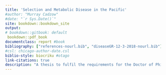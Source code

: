 ```yaml
---
title: 'Selection and Metabolic Disease in the Pacific'
#author: "Murray Cadzow"
#date: "`r Sys.Date()`"
site: bookdown::bookdown_site
output:
# bookdown::gitbook: default
 bookdown::pdf_book 
documentclass: report #book
bibliography: ["references-nourl.bib", "diseaseGR-12-3-2018-nourl.bib"]
#csl: chicago-author-date.csl
biblio-style: biocriku #otago
link-citations: true
description: "A thesis to fulfil the requirements for the Doctor of Philosophy"
---
```




<!-- %\pagenumbering{roman}

\listoftables

\listoffigures

```r
knitr::include_graphics('images/OUNZ_logo.png')
```
-->
<!-- ## Abstract {-} -->

<!-- ## Abbreviations {-} -->

<!-- 
to include the glossary first build the book, cp Thesis.tex into the root dir then run "makeglossaries Thesis" then re build the book
-->
<!-- \addcontentsline{toc}{section}{Glossary} -->

<!-- \printglossary[style=super] -->


<!-- \addcontentsline{toc}{section}{Acronyms} -->

<!-- \printglossary[type=\acronymtype,style=super] -->


<!--
SNP: Single nucleotide polymorphism

T2D: Type 2 diabetes

WGS: Whole genome (re)sequence

XP-EHH: Cross population extended haplotype homozygosity

iHH: integrated haplotype homozygosity

iHS: integrated haplotype homozygosity score

BMI: Body mass index
-->

<!-- \glsresetall -->
<!-- \clearpage -->
